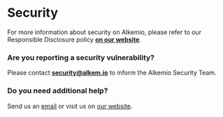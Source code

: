 # Security

For more information about security on Alkemio, please refer to our Responsible Disclosure policy **[on our website](https://welcome.alkem.io/security/)**.

### Are you reporting a security vulnerability?

Please contact **[security@alkem.io](mailto:security@alkem.io)** to inform the Alkemio Security Team.

### Do you need additional help?

Send us an [email](mailto:info@alkem.io) or visit us on [our website](https://welcome.alkem.io/contact).